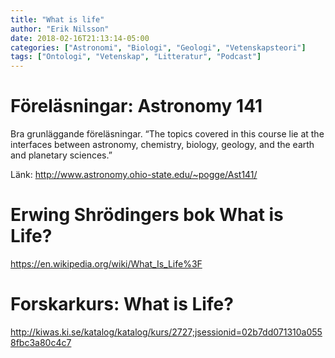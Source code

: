 ```yaml
---
title: "What is life"
author: "Erik Nilsson"
date: 2018-02-16T21:13:14-05:00
categories: ["Astronomi", "Biologi", "Geologi", "Vetenskapsteori"]
tags: ["Ontologi", "Vetenskap", "Litteratur", "Podcast"]
---
```


# Föreläsningar: Astronomy 141

Bra grunläggande föreläsningar. "The topics covered in this course lie at the interfaces between astronomy, chemistry, biology, geology, and the earth and planetary sciences."

Länk: <http://www.astronomy.ohio-state.edu/~pogge/Ast141/>

# Erwing Shrödingers bok  What is Life?

<https://en.wikipedia.org/wiki/What_Is_Life%3F>

# Forskarkurs: What is Life?

<http://kiwas.ki.se/katalog/katalog/kurs/2727;jsessionid=02b7dd071310a0558fbc3a80c4c7>
